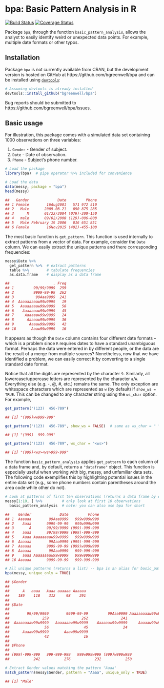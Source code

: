 # bpa: Basic Pattern Analysis in R

[![Build Status](https://travis-ci.org/bgreenwell/bpa.svg?branch=master)](https://travis-ci.org/bgreenwell/bpa)
[![Coverage Status](https://img.shields.io/codecov/c/github/bgreenwell/bpa.svg)](https://codecov.io/github/bgreenwell/bpa?branch=master)

Package `bpa`, through the function `basic_pattern_analysis`, allows the analyst to easily identify weird or unexpected data points. For example, multiple date formats or other typos.

## Installation
Package `bpa` is not currently available from CRAN, but the development version is hosted on GitHub at https://github.com/bgreenwell/bpa and can be installed using [`devtools`](https://github.com/hadley/devtools):
```r
# Assuming devtools is already installed
devtools::install_github("bgreenwell/bpa")
```
Bug reports should be submitted to https://github.com/bgreenwell/bpa/issues.

## Basic usage

For illustration, this package comes with a simulated data set containing 1000 observations on three variables:

  1. `Gender` - Gender of subject.
  2. `Date` - Date of observation.
  3. `Phone` - Subject's phone number.

```r
# Load the package
library(bpa)  # pipe operator %>% included for convenience

# Load the data
data(messy, package = "bpa")
head(messy)

##   Gender             Date         Phone
## 1 Female        16Aug2001   571 972 510
## 2   Male       2009-08-21   090 875 285
## 3      M       01/22/2004 (079)-200-150
## 4   male       09/02/2008 (129)-006-808
## 5   Male February 19 2006   016 651 851
## 6 Female        16Nov2015 (492)-455-108
```

The most basic function is `get_pattern`. This function is used internally to extract patterns from a vector of data. For example, consider the `Date` column. We can easily extract the unique patterns and there corresponding frequencies:
```r
messy$Date %>%
  get_pattern %>%  # extract patterns
  table %>%        # tabulate frequencies
  as.data.frame    # display as a data frame

##                    . Freq
## 1         99/99/9999  259
## 2         9999-99-99  262
## 3          99Aaa9999  241
## 4  Aaaaaaaaaw99w9999   19
## 5   Aaaaaaaaw99w9999   56
## 6    Aaaaaaaw99w9999   45
## 7     Aaaaaaw99w9999   24
## 8      Aaaaaw99w9999   36
## 9       Aaaaw99w9999   42
## 10       Aaaw99w9999   16
```
It appears as though the `Date` column contains four different date formats -- which is a problem since `R` requires dates to have a standard unambiguous format. Perhaps the data were entered in by different people, or the data are the result of a merge from multiple sources? Nonetheless, now that we have identified a problem, we can easily correct it by converting to a single standard date format.

Notice that all the digits are represented by the character `9`. Similarly, all lowercase/uppercase letters are represented by the character `a`/`A`. Everything else (e.g. -, @, #, etc.) remains the same. The only exception are whitespace characters which are represented as `w` (by default) if `show_ws = TRUE`. This can be changed to any character string using the `ws_char` option. For example,
```r
get_pattern("(123)  456-789")

## [1] "(999)ww999-999"
```

```r
get_pattern("(123)  456-789", show_ws = FALSE)  # same as ws_char = " "

## [1] "(999)  999-999"
```

```r
get_pattern("(123)  456-789", ws_char = "<ws>")

## [1] "(999)<ws><ws>999-999"
```
 
The function `basic_pattern_analysis` applies `get_pattern` to each column of a data frame and, by default, returns a `"dataframe"` object. This function is especially useful when working with big, messy, and unfamiliar data sets. The following code exemplifies this by highlighting potential issues in the entire data set (e.g., some phone numbers contain parentheses around the area code while other do not).
```r
# Look at patterns of first ten observations (returns a data frame by default)
messy[1:10, ] %>%         # only look at first 10 observations
  basic_pattern_analysis  # note: you can also use bpa for short

##    Gender             Date         Phone
## 1  Aaaaaa        99Aaa9999   999w999w999
## 2    Aaaa       9999-99-99   999w999w999
## 3       A       99/99/9999 (999)-999-999
## 4    aaaa       99/99/9999 (999)-999-999
## 5    Aaaa Aaaaaaaaw99w9999   999w999w999
## 6  Aaaaaa        99Aaa9999 (999)-999-999
## 7  Aaaaaa       9999-99-99 (999)w999w999
## 8  Aaaaaa        99Aaa9999   999-999-999
## 9    aaaa Aaaaaaaaw99w9999   999w999w999
## 10 Aaaaaa       9999-99-99   999-999-999

# All unique patterns (returns a list) -- bpa is an alias for basic_pattern_analysis
bpa(messy, unique_only = TRUE)

## $Gender
## 
##      A   aaaa   Aaaa aaaaaa Aaaaaa 
##    189    110    312     98    291 
## 
## $Date
## 
##        99/99/9999        9999-99-99         99Aaa9999 Aaaaaaaaaw99w9999 
##               259               262               241                19 
##  Aaaaaaaaw99w9999   Aaaaaaaw99w9999    Aaaaaaw99w9999     Aaaaaw99w9999 
##                56                45                24                36 
##      Aaaaw99w9999       Aaaw99w9999 
##                42                16 
## 
## $Phone
## 
## (999)-999-999   999-999-999   999w999w999 (999)w999w999 
##           242           276           232           250

# Extract Gender values matching the pattern "Aaaa"
match_pattern(messy$Gender, pattern = "Aaaa", unique_only = TRUE)

## [1] "Male"
```

